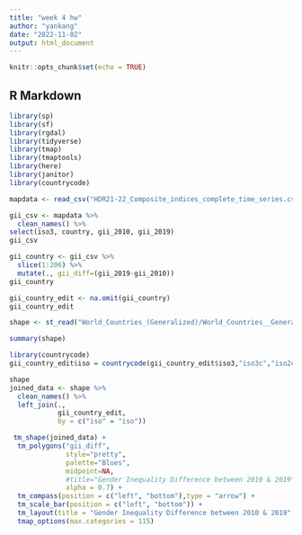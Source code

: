 ```yaml
---
title: "week 4 hw"
author: "yankang"
date: "2022-11-02"
output: html_document
---
```


```r
knitr::opts_chunk$set(echo = TRUE)
```

## R Markdown

```r
library(sp)
library(sf)
library(rgdal)
library(tidyverse)
library(tmap)
library(tmaptools)
library(here)
library(janitor)
library(countrycode)
```

```r
mapdata <- read_csv("HDR21-22_Composite_indices_complete_time_series.csv")
```

```r
gii_csv <- mapdata %>%
  clean_names() %>%
select(iso3, country, gii_2010, gii_2019)
gii_csv
```

```r
gii_country <- gii_csv %>%
  slice(1:206) %>%
  mutate(., gii_diff=(gii_2019-gii_2010))
gii_country
```

```r
gii_country_edit <- na.omit(gii_country)
gii_country_edit
```

```r
shape <- st_read("World_Countries_(Generalized)/World_Countries__Generalized_.shp")
```

```r
summary(shape)
```

```r
library(countrycode)
gii_country_edit$iso = countrycode(gii_country_edit$iso3,"iso3c","iso2c")
```

```r
shape
joined_data <- shape %>% 
  clean_names() %>%
  left_join(., 
            gii_country_edit,
            by = c("iso" = "iso"))
```
```r
 tm_shape(joined_data) + 
  tm_polygons("gii_diff", 
              style="pretty",
              palette="Blues",
              midpoint=NA,
              #title="Gender Inequality Difference between 2010 & 2019",
              alpha = 0.7) + 
  tm_compass(position = c("left", "bottom"),type = "arrow") + 
  tm_scale_bar(position = c("left", "bottom")) +
  tm_layout(title = "Gender Inequality Difference between 2010 & 2019", legend.position = c("right", "bottom")) +
  tmap_options(max.categories = 115)
```
